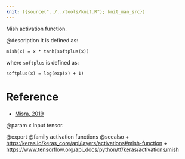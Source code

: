 ```yaml
---
knit: ({source("../../tools/knit.R"); knit_man_src})
---
```

Mish activation function.

@description
It is defined as:

`mish(x) = x * tanh(softplus(x))`

where `softplus` is defined as:

`softplus(x) = log(exp(x) + 1)`

# Reference
- [Misra, 2019](https://arxiv.org/abs/1908.08681)

@param x Input tensor.

@export
@family activation functions
@seealso
+ <https:/keras.io/keras_core/api/layers/activations#mish-function>
+ <https://www.tensorflow.org/api_docs/python/tf/keras/activations/mish>
